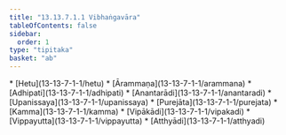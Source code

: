 ```yaml
---
title: "13.13.7.1.1 Vibhaṅgavāra"
tableOfContents: false
sidebar:
  order: 1
type: "tipitaka"
basket: "ab"
---
```



<DynamicBreadcrumb />



<TableOfContents>
* [Hetu](13-13-7-1-1/hetu)
* [Ārammaṇa](13-13-7-1-1/arammana)
* [Adhipati](13-13-7-1-1/adhipati)
* [Anantarādi](13-13-7-1-1/anantaradi)
* [Upanissaya](13-13-7-1-1/upanissaya)
* [Purejāta](13-13-7-1-1/purejata)
* [Kamma](13-13-7-1-1/kamma)
* [Vipākādi](13-13-7-1-1/vipakadi)
* [Vippayutta](13-13-7-1-1/vippayutta)
* [Atthyādi](13-13-7-1-1/atthyadi)
</TableOfContents>